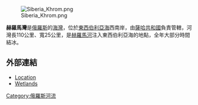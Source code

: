 [[Image:Siberia_Khrom.png|thumb]]

'''赫羅馬灣'''是[[俄羅斯|俄羅斯]]的[[海灣|海灣]]，位於[[東西伯利亞海|東西伯利亞海]]西南岸，由[[薩哈共和國|薩哈共和國]]負責管轄，河灣長110公里、寬25公里，是[[赫羅馬河|赫羅馬河]]注入東西伯利亞海的地點，全年大部分時間結冰。

==外部連結==
*[http://worldmaps.web.infoseek.co.jp/russia_guide.htm Location] {{Wayback|url=http://worldmaps.web.infoseek.co.jp/russia_guide.htm |date=20080109202105 }}
*[http://www.scwp.info/russia/kytalyk.shtml Wetlands] {{Wayback|url=http://www.scwp.info/russia/kytalyk.shtml |date=20160303221716 }}
 
{{coord|71|53|N|145|53|E|display=title}}

{{Russia-geo-stub}}

[[Category:俄羅斯河流|Category:俄羅斯河流]]
